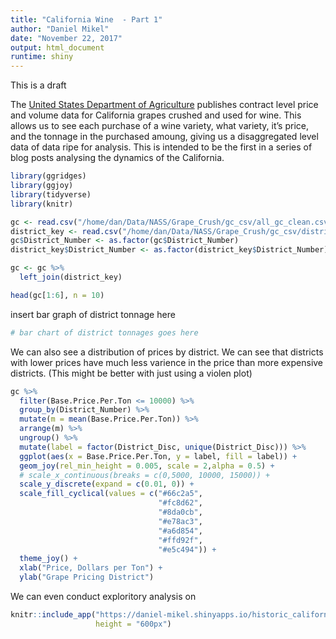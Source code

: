 ```yaml
---
title: "California Wine  - Part 1"
author: "Daniel Mikel"
date: "November 22, 2017"
output: html_document
runtime: shiny
---
```


This is a draft

The [United States Department of Agriculture](https://www.nass.usda.gov/Statistics_by_State/California/Publications/Grape_Crush/Reports/) publishes contract level price and volume data for California grapes crushed and used for wine. This allows us to see each purchase of a wine variety, what variety, it's price, and the tonnage in the purchased amoung, giving us a disaggregated level data of data ripe for analysis. This is intended to be the first in a series of blog posts analysing the dynamics of the California.

```r
library(ggridges)
library(ggjoy)
library(tidyverse)
library(knitr)

gc <- read.csv("/home/dan/Data/NASS/Grape_Crush/gc_csv/all_gc_clean.csv")
district_key <- read.csv("/home/dan/Data/NASS/Grape_Crush/gc_csv/district_key.csv")
gc$District_Number <- as.factor(gc$District_Number)
district_key$District_Number <- as.factor(district_key$District_Number)

gc <- gc %>%
  left_join(district_key)

```

```r
head(gc[1:6], n = 10)
```

insert bar graph of district tonnage here

```r
# bar chart of district tonnages goes here
```

We can also see a distribution of prices by district. We can see that districts with lower prices have much less varience in the price than more expensive districts. (This might be better with just using a violen plot)

```r
gc %>%
  filter(Base.Price.Per.Ton <= 10000) %>%
  group_by(District_Number) %>%
  mutate(m = mean(Base.Price.Per.Ton)) %>%
  arrange(m) %>%
  ungroup() %>%
  mutate(label = factor(District_Disc, unique(District_Disc))) %>%
  ggplot(aes(x = Base.Price.Per.Ton, y = label, fill = label)) + 
  geom_joy(rel_min_height = 0.005, scale = 2,alpha = 0.5) +
  # scale_x_continuous(breaks = c(0,5000, 10000, 15000)) +
  scale_y_discrete(expand = c(0.01, 0)) +
  scale_fill_cyclical(values = c("#66c2a5",
                                 "#fc8d62",
                                 "#8da0cb",
                                 "#e78ac3",
                                 "#a6d854",
                                 "#ffd92f",
                                 "#e5c494")) +
  theme_joy() +
  xlab("Price, Dollars per Ton") +
  ylab("Grape Pricing District")  
```

We can even conduct exploritory analysis on 



```r

knitr::include_app("https://daniel-mikel.shinyapps.io/historic_california_grape_crush/", 
                   height = "600px")

```